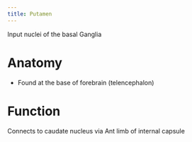 ```yaml
---
title: Putamen
---
```


Input nuclei of the basal Ganglia

# Anatomy

- Found at the base of forebrain (telencephalon)

# Function
Connects to caudate nucleus via Ant limb of internal capsule
